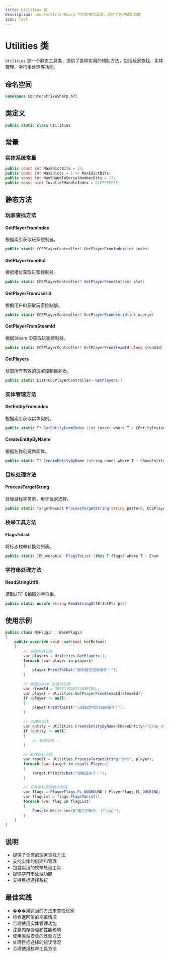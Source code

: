 ```yaml
---
title: Utilities 类
description: CounterStrikeSharp 中的实用工具类，提供了各种辅助功能
icon: Tool
---
```


# Utilities 类

`Utilities` 是一个静态工具类，提供了各种实用的辅助方法，包括玩家查找、实体管理、字符串处理等功能。

## 命名空间

```csharp
namespace CounterStrikeSharp.API
```

## 类定义

```csharp
public static class Utilities
```

## 常量

### 实体系统常量

```csharp
public const int MaxEdictBits = 15;
public const int MaxEdicts = 1 << MaxEdictBits;
public const int NumEHandleSerialNumberBits = 17;
public const uint InvalidEHandleIndex = 0xFFFFFFFF;
```

## 静态方法

### 玩家查找方法

#### GetPlayerFromIndex

根据索引获取玩家控制器。

```csharp
public static CCSPlayerController? GetPlayerFromIndex(int index)
```

#### GetPlayerFromSlot

根据槽位获取玩家控制器。

```csharp
public static CCSPlayerController? GetPlayerFromSlot(int slot)
```

#### GetPlayerFromUserid

根据用户ID获取玩家控制器。

```csharp
public static CCSPlayerController? GetPlayerFromUserid(int userid)
```

#### GetPlayerFromSteamId

根据Steam ID获取玩家控制器。

```csharp
public static CCSPlayerController? GetPlayerFromSteamId(ulong steamId)
```

#### GetPlayers

获取所有有效的玩家控制器列表。

```csharp
public static List<CCSPlayerController> GetPlayers()
```

### 实体管理方法

#### GetEntityFromIndex

根据索引获取实体实例。

```csharp
public static T? GetEntityFromIndex (int index) where T : CEntityInstance
```

#### CreateEntityByName

根据名称创建新实体。

```csharp
public static T? CreateEntityByName (string name) where T : CBaseEntity
```

### 目标处理方法

#### ProcessTargetString

处理目标字符串，用于玩家选择。

```csharp
public static TargetResult ProcessTargetString(string pattern, CCSPlayerController player)
```

### 枚举工具方法

#### FlagsToList

将标志枚举转换为列表。

```csharp
public static IEnumerable  FlagsToList (this T flags) where T : Enum
```

### 字符串处理方法

#### ReadStringUtf8

读取UTF-8编码的字符串。

```csharp
public static unsafe string ReadStringUtf8(IntPtr ptr)
```

## 使用示例

```csharp
public class MyPlugin : BasePlugin
{
    public override void Load(bool hotReload)
    {
        // 获取所有玩家
        var players = Utilities.GetPlayers();
        foreach (var player in players)
        {
            player.PrintToChat("服务器已加载插件！");
        }
        
        // 根据Steam ID查找玩家
        var steamId = 76561198012345678UL;
        var player = Utilities.GetPlayerFromSteamId(steamId);
        if (player != null)
        {
            player.PrintToChat("已找到你的Steam账号！");
        }
        
        // 创建新实体
        var entity = Utilities.CreateEntityByName<CBaseEntity>("prop_dynamic");
        if (entity != null)
        {
            // 处理实体...
        }
        
        // 处理目标选择
        var result = Utilities.ProcessTargetString("@ct", player);
        foreach (var target in result.Players)
        {
            target.PrintToChat("你被选中了！");
        }
        
        // 将枚举标志转换为列表
        var flags = PlayerFlags.FL_ONGROUND | PlayerFlags.FL_DUCKING;
        var flagList = flags.FlagsToList();
        foreach (var flag in flagList)
        {
            Console.WriteLine($"激活的标志: {flag}");
        }
    }
}
```

## 说明

- 提供了全面的玩家查找方法
- 支持实体的创建和管理
- 包含实用的枚举处理工具
- 提供字符串处理功能
- 支持目标选择系统

## 最佳实践

- ���用适当的方法来查找玩家
- 检查返回值的空值情况
- 合理使用实体管理功能
- 注意内存管理和性能影响
- 使用类型安全的泛型方法
- 处理目标选择的错误情况
- 合理使用枚举工具方法 